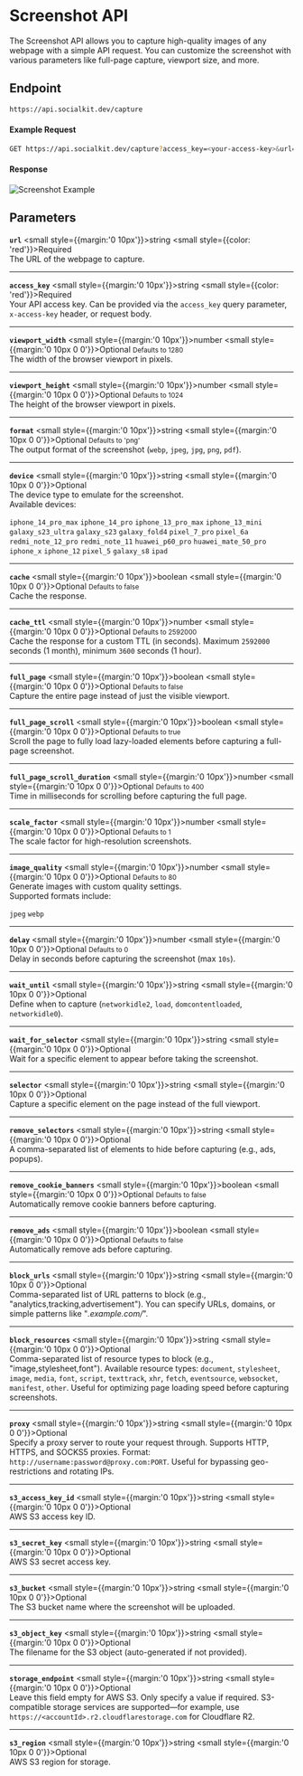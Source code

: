 # Screenshot API

The Screenshot API allows you to capture high-quality images of any webpage with a simple API request. You can customize the screenshot with various parameters like full-page capture, viewport size, and more.

## Endpoint

```bash copy
https://api.socialkit.dev/capture
```

#### Example Request

```bash copy
GET https://api.socialkit.dev/capture?access_key=<your-access-key>&url=https://tailwindcss.com
```

#### Response

![Screenshot Example](/tailwind-hero.png)

## Parameters

**`url`** <small style={{margin:'0 10px'}}>string</small> <small style={{color: 'red'}}>Required</small><br/>
The URL of the webpage to capture.

---

**`access_key`** <small style={{margin:'0 10px'}}>string</small> <small style={{color: 'red'}}>Required</small><br/>
Your API access key. Can be provided via the `access_key` query parameter, `x-access-key` header, or request body.

---

**`viewport_width`** <small style={{margin:'0 10px'}}>number</small> <small style={{margin:'0  10px  0 0'}}>Optional</small> <small>Defaults to 1280</small><br/>
The width of the browser viewport in pixels.

---

**`viewport_height`** <small style={{margin:'0 10px'}}>number</small> <small style={{margin:'0  10px  0 0'}}>Optional</small> <small>Defaults to 1024</small><br/>
The height of the browser viewport in pixels.

---

**`format`** <small style={{margin:'0 10px'}}>string</small> <small style={{margin:'0  10px  0 0'}}>Optional</small> <small>Defaults to 'png'</small><br/>
The output format of the screenshot (`webp`, `jpeg`, `jpg`, `png`, `pdf`).

---

**`device`** <small style={{margin:'0 10px'}}>string</small> <small style={{margin:'0  10px  0 0'}}>Optional</small> <br/>
The device type to emulate for the screenshot. <br/>
Available devices:

`iphone_14_pro_max`
`iphone_14_pro`
`iphone_13_pro_max`
`iphone_13_mini`
`galaxy_s23_ultra`
`galaxy_s23`
`galaxy_fold4`
`pixel_7_pro`
`pixel_6a`
`redmi_note_12_pro`
`redmi_note_11`
`huawei_p60_pro`
`huawei_mate_50_pro`
`iphone_x`
`iphone_12`
`pixel_5`
`galaxy_s8`
`ipad`

---

**`cache`** <small style={{margin:'0 10px'}}>boolean</small> <small style={{margin:'0  10px  0 0'}}>Optional</small> <small>Defaults to false</small><br/>
Cache the response.

---

**`cache_ttl`** <small style={{margin:'0 10px'}}>number</small> <small style={{margin:'0  10px  0 0'}}>Optional</small> <small>Defaults to 2592000</small><br/>
Cache the response for a custom TTL (in seconds). Maximum `2592000` seconds (1 month), minimum `3600` seconds (1 hour).

---

**`full_page`** <small style={{margin:'0 10px'}}>boolean</small> <small style={{margin:'0  10px  0 0'}}>Optional</small> <small>Defaults to false</small><br/>
Capture the entire page instead of just the visible viewport.

---

**`full_page_scroll`** <small style={{margin:'0 10px'}}>boolean</small> <small style={{margin:'0  10px  0 0'}}>Optional</small> <small>Defaults to true</small><br/>
Scroll the page to fully load lazy-loaded elements before capturing a full-page screenshot.

---

**`full_page_scroll_duration`** <small style={{margin:'0 10px'}}>number</small> <small style={{margin:'0  10px  0 0'}}>Optional</small> <small>Defaults to 400</small><br/>
Time in milliseconds for scrolling before capturing the full page.

---

**`scale_factor`** <small style={{margin:'0 10px'}}>number</small> <small style={{margin:'0  10px  0 0'}}>Optional</small> <small>Defaults to 1</small><br/>
The scale factor for high-resolution screenshots.

---

**`image_quality`** <small style={{margin:'0 10px'}}>number</small> <small style={{margin:'0  10px  0 0'}}>Optional</small> <small>Defaults to 80</small><br/>
Generate images with custom quality settings. <br/>
Supported formats include:

`jpeg`
`webp`

---

**`delay`** <small style={{margin:'0 10px'}}>number</small> <small style={{margin:'0  10px  0 0'}}>Optional</small> <small>Defaults to 0</small><br/>
Delay in seconds before capturing the screenshot (max `10s`).

---

**`wait_until`** <small style={{margin:'0 10px'}}>string</small> <small style={{margin:'0  10px  0 0'}}>Optional</small> <br/>
Define when to capture (`networkidle2`, `load`, `domcontentloaded`, `networkidle0`).

---

**`wait_for_selector`** <small style={{margin:'0 10px'}}>string</small> <small style={{margin:'0  10px  0 0'}}>Optional</small> <br/>
Wait for a specific element to appear before taking the screenshot.

---

**`selector`** <small style={{margin:'0 10px'}}>string</small> <small style={{margin:'0  10px  0 0'}}>Optional</small> <br/>
Capture a specific element on the page instead of the full viewport.

---

**`remove_selectors`** <small style={{margin:'0 10px'}}>string</small> <small style={{margin:'0  10px  0 0'}}>Optional</small> <br/>
A comma-separated list of elements to hide before capturing (e.g., ads, popups).

---

**`remove_cookie_banners`** <small style={{margin:'0 10px'}}>boolean</small> <small style={{margin:'0  10px  0 0'}}>Optional</small> <small>Defaults to false</small><br/>
Automatically remove cookie banners before capturing.

---

**`remove_ads`** <small style={{margin:'0 10px'}}>boolean</small> <small style={{margin:'0  10px  0 0'}}>Optional</small> <small>Defaults to false</small><br/>
Automatically remove ads before capturing.

---

**`block_urls`** <small style={{margin:'0 10px'}}>string</small> <small style={{margin:'0  10px  0 0'}}>Optional</small> <br/>
Comma-separated list of URL patterns to block (e.g., "analytics,tracking,advertisement"). You can specify URLs, domains, or simple patterns like "*.example.com/*".

---

**`block_resources`** <small style={{margin:'0 10px'}}>string</small> <small style={{margin:'0  10px  0 0'}}>Optional</small> <br/>
Comma-separated list of resource types to block (e.g., "image,stylesheet,font"). Available resource types:
`document`, `stylesheet`, `image`, `media`, `font`, `script`, `texttrack`, `xhr`, `fetch`, `eventsource`, `websocket`, `manifest`, `other`. Useful for optimizing page loading speed before capturing screenshots.

---

**`proxy`** <small style={{margin:'0 10px'}}>string</small> <small style={{margin:'0  10px  0 0'}}>Optional</small> <br/>
Specify a proxy server to route your request through. Supports HTTP, HTTPS, and SOCKS5 proxies. Format: `http://username:password@proxy.com:PORT`. Useful for bypassing geo-restrictions and rotating IPs.

---

**`s3_access_key_id`** <small style={{margin:'0 10px'}}>string</small> <small style={{margin:'0  10px  0 0'}}>Optional</small> <br/>
AWS S3 access key ID.

---

**`s3_secret_key`** <small style={{margin:'0 10px'}}>string</small> <small style={{margin:'0  10px  0 0'}}>Optional</small> <br/>
AWS S3 secret access key.

---

**`s3_bucket`** <small style={{margin:'0 10px'}}>string</small> <small style={{margin:'0  10px  0 0'}}>Optional</small> <br/>
The S3 bucket name where the screenshot will be uploaded.

---

**`s3_object_key`** <small style={{margin:'0 10px'}}>string</small> <small style={{margin:'0  10px  0 0'}}>Optional</small> <br/>
The filename for the S3 object (auto-generated if not provided).

---

**`storage_endpoint`** <small style={{margin:'0 10px'}}>string</small> <small style={{margin:'0  10px  0 0'}}>Optional</small> <br/>
Leave this field empty for AWS S3. Only specify a value if required. S3-compatible storage services are supported—for example, use `https://<accountId>.r2.cloudflarestorage.com` for Cloudflare R2.

---

**`s3_region`** <small style={{margin:'0 10px'}}>string</small> <small style={{margin:'0  10px  0 0'}}>Optional</small> <br/>
AWS S3 region for storage.
